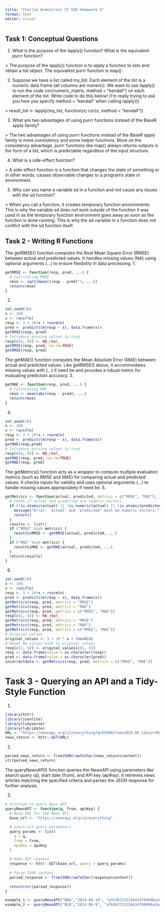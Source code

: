 ```yaml
---
title: "Charlie Armentrout ST 558 Homework 4"
format: html
editor: visual
---
```


## Task 1: Conceptual Questions

1.  What is the purpose of the lapply() function? What is the equivalent purrr function?

\> The purpose of the lapply() function is to apply a function to lists and obtain a list object. The equivalent purrr function is map().

2.  Suppose we have a list called my_list. Each element of the list is a numeric data frame (all columns are numeric). We want to use lapply() to run the code cor(numeric_matrix, method = "kendall") on each element of the list. Write code to do this below! (I’m really trying to ask you how you specify method = "kendall" when calling lapply())

\> result_list <- lapply(my_list, function(x) cor(x, method = "kendall"))

3. What are two advantages of using purrr functions instead of the BaseR apply family?

\> The two advantages of using purrr functions instead of the BaseR apply family is more consistency and some helper functions. More on the consistency advantage, purrr functions like map() always returns outputs in the form of a list, which is predictable regardless of the input structure.

4. What is a side-effect function?

\> A side-effect function is a function that changes the state of something or in other words, causes observable changes to a program's state or environment.

5. Why can you name a variable sd in a function and not cause any issues with the sd function?

\> When you call a function, it creates temporary function environments.  This is why the variable sd does not exist outside of the function it was used in as the temporary function environment goes away as soon as the function is done running. This is why the sd variable in a function does not conflict with the sd function itself. 

## Task 2 - Writing R Functions
The getRMSE() function computes the Root Mean Square Error (RMSE) between actual and predicted values. It handles missing values (NA) using optional arguments (...) to ensure flexibility in data processing.
1. 
```r
getRMSE <- function(resp, pred, ...) {
  # Calculating RMSE
  rmse <- sqrt(mean((resp - pred)^2, ...))
  return(rmse)
}
```
2. 
```r
set.seed(10)
n <- 100
x <- runif(n)
resp <- 3 + 10*x + rnorm(n)
pred <- predict(lm(resp ~ x), data.frame(x))
getRMSE(resp, pred)
# Introduce missing values in resp
resp[c(4, 8)] <- NA_real_
getRMSE(resp, pred, na.rm=TRUE)
getRMSE(resp, pred)
```
The getMAE() function computes the Mean Absolute Error (MAE) between actual and predicted values. Like getRMSE() above, it accommodates missing values with (...) if need be and provides a robust metric for evaluating prediction accuracy.
3. 
```r
getMAE <- function(resp, pred, ...) {
  # Calculating MAE
  rmse <- mean(abs(resp - pred), ...)
  return(rmse)
}
```
4.
```r
set.seed(10)
n <- 100
x <- runif(n)
resp <- 3 + 10*x + rnorm(n)
pred <- predict(lm(resp ~ x), data.frame(x))
getMAE(resp,pred)
# Introduce missing values in resp
resp[c(4, 8)] <- NA_real_
getMAE(resp, pred, na.rm=TRUE)
getMAE(resp, pred)
```
The getMetrics() function acts as a wrapper to compute multiple evaluation metrics (such as RMSE and MAE) for comparing actual and predicted values. It checks inputs for validity and uses optional arguments (...) to handle missing values appropriately if need be.
5.
```r
getMetrics <- function(actual, predicted, metrics = c("RMSE", "MAE"), ...) {
  # Check if actual and predicted are numeric vectors
  if (!is.atomic(actual) || !is.numeric(actual) || !is.atomic(predicted) || !is.numeric(predicted)) {
    message("Error: 'actual' and 'predicted' must be numeric vectors.")
    return()
  }
  results <- list()
  if ("RMSE" %in% metrics) {
    results$RMSE <- getRMSE(actual, predicted, ...)
  }
  if ("MAE" %in% metrics) {
    results$MAE <- getMAE(actual, predicted, ...)
  }
  return(results)
}
```
6.
```r
set.seed(10)
n <- 100
x <- runif(n)
resp <- 3 + 10*x + rnorm(n)
pred <- predict(lm(resp ~ x), data.frame(x))
getMetrics(resp, pred, metrics = "RMSE")
getMetrics(resp, pred, metrics = "MAE")
getMetrics(resp, pred, metrics = c("RMSE", "MAE"))
resp[c(2, 6)] <- NA_real_
getMetrics(resp, pred, metrics = "RMSE")
getMetrics(resp, pred, metrics = "MAE")
getMetrics(resp, pred, metrics = c("RMSE", "MAE"))
# Original values
original_values <- 3 + 10 * x + rnorm(n)
# Reset NA values back to original values
resp[c(2, 6)] <- original_values[c(2, 6)]
resp <- data.frame(value = as.character(resp))
pred <- data.frame(value = as.character(pred))
incorrectdata <- getMetrics(resp, pred, metrics = c("RMSE", "MAE"))
```

# Task 3 - Querying an API and a Tidy-Style Function

1.
```r
library(httr)
library(jsonlite)
library(tidyverse)
library(lubridate)
URL <- "https://newsapi.org/v2/everything?q=ESPN&from=2024-06-12&sortBy=popularity&apiKey=af6362722156434f84096a3acdd136ab"
news_return <- httr::GET(URL)
```

2.
```r
parsed_news_return <- fromJSON(rawToChar(news_return$content))
str(parsed_news_return)
```
The queryNewsAPI() function queries the NewsAPI using parameters like search query (q), start date (from), and API key (apiKey). It retrieves news articles matching the specified criteria and parses the JSON response for further analysis.

3.
```r
# Function to query News API
queryNewsAPI <- function(q, from, apiKey) {
  # Base URL for the News API
  base_url <- "https://newsapi.org/v2/everything"
  
  # Construct query parameters
  query_params <- list(
    q = q,
    from = from,
    apiKey = apiKey
  )
  
  # Make GET request
  response <- httr::GET(base_url, query = query_params)
  
  # Parse JSON content
  parsed_response <- fromJSON(rawToChar(response$content))
  
  return(str(parsed_response))
}

example_1 <- queryNewsAPI("NBA","2024-06-10", "af6362722156434f84096a3acdd136ab")
example_2 <- queryNewsAPI("MLB","2024-06-9", "af6362722156434f84096a3acdd136ab")
```

